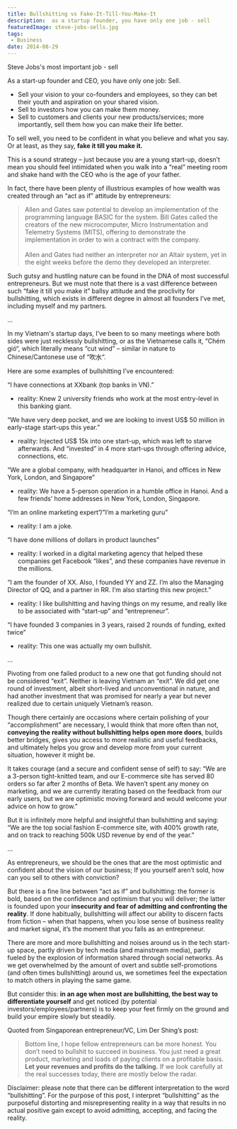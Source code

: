 ```yaml
---
title: Bullshitting vs Fake-It-Till-You-Make-It
description:  as a startup founder, you have only one job - sell
featuredImage: steve-jobs-sells.jpg
tags:
 - Business
date: 2014-08-29
---
```

<p style={{fontSize: "0.7em", fontStyle: "italic"}}>Steve Jobs's most important job - sell</p>


As a start-up founder and CEO, you have only one job: Sell.

- Sell your vision to your co-founders and employees, so they can bet their youth and aspiration on your shared vision.
- Sell to investors how you can make them money.
- Sell to customers and clients your new products/services; more importantly, sell them how you can make their life better.

To sell well, you need to be confident in what you believe and what you say. Or at least, as they say, **fake it till you make it.**

This is a sound strategy – just because you are a young start-up, doesn’t mean you should feel intimidated when you walk into a “real” meeting room and shake hand with the CEO who is the age of your father.

In fact, there have been plenty of illustrious examples of how wealth was created through an “act as if” attitude by entrepreneurs:

>Allen and Gates saw potential to develop an implementation of the programming language BASIC for the system. Bill Gates called the creators of the new microcomputer, Micro Instrumentation and Telemetry Systems (MITS), offering to demonstrate the implementation in order to win a contract with the company.<br /><br />Allen and Gates had neither an interpreter nor an Altair system, yet in the eight weeks before the demo they developed an interpreter.

Such gutsy and hustling nature can be found in the DNA of most successful entrepreneurs. But we must note that there is a vast difference between such “fake it till you make it” ballsy attitude and the proclivity for bullshitting, which exists in different degree in almost all founders I’ve met, including myself and my partners.

...

In my Vietnam's startup days, I’ve been to so many meetings where both sides were just recklessly bullshitting, or as the Vietnamese calls it, “Chém gió“, which literally means “cut wind” – similar in nature to Chinese/Cantonese use of “吹水“.

Here are some examples of bullshitting I’ve encountered:

“I have connections at XXbank (top banks in VN).”
- reality: Knew 2 university friends who work at the most entry-level in this banking giant.

“We have very deep pocket, and we are looking to invest US$ 50 million in early-stage start-ups this year.”
- reality: Injected US$ 15k into one start-up, which was left to starve afterwards. And “invested” in 4 more start-ups through offering advice, connections, etc.

“We are a global company, with headquarter in Hanoi, and offices in New York, London, and Singapore”
- reality: We have a 5-person operation in a humble office in Hanoi. And a few friends’ home addresses in New York, London, Singapore.

“I’m an online marketing expert”/”I’m a marketing guru”
- reality: I am a joke.

“I have done millions of dollars in product launches”
- reality: I worked in a digital marketing agency that helped these companies get Facebook “likes”, and these companies have revenue in the millions.

“I am the founder of XX. Also, I founded YY and ZZ. I’m also the Managing Director of QQ, and a partner in RR. I’m also starting this new project.” 
- reality: I like bullshitting and having things on my resume, and really like to be associated with “start-up” and “entrepreneur”.

“I have founded 3 companies in 3 years, raised 2 rounds of funding, exited twice” 
- reality: This one was actually my own bullshit.

...

Pivoting from one failed product to a new one that got funding should not be considered “exit”. Neither is leaving Vietnam an “exit”. We did get one round of investment, albeit short-lived and unconventional in nature, and had another investment that was promised for nearly a year but never realized due to certain uniquely Vietnam’s reason.

Though there certainly are occasions where certain polishing of your “accomplishment” are necessary, I would think that more often than not, **conveying the reality without bullshitting helps open more doors**, builds better bridges, gives you access to more realistic and useful feedbacks, and ultimately helps you grow and develop more from your current situation, however it might be.

It takes courage (and a secure and confident sense of self) to say:
“We are a 3-person tight-knitted team, and our E-commerce site has served 80 orders so far after 2 months of Beta. We haven’t spent any money on marketing, and we are currently iterating based on the feedback from our early users, but we are optimistic moving forward and would welcome your advice on how to grow.”

But it is infinitely more helpful and insightful than bullshitting and saying:
“We are the top social fashion E-commerce site, with 400% growth rate, and on track to reaching 500k USD revenue by end of the year.”

...

As entrepreneurs, we should be the ones that are the most optimistic and confident about the vision of our business; If you yourself aren’t sold, how can you sell to others with conviction?

But there is a fine line between “act as if” and bullshitting: the former is bold, based on the confidence and optimism that you will deliver; the latter is founded upon your **insecurity and fear of admitting and confronting the reality**. If done habitually, bullshitting will affect our ability to discern facts from fiction – when that happens, when you lose sense of business reality and market signal, it’s the moment that you fails as an entrepreneur.

There are more and more bullshitting and noises around us in the tech start-up space, partly driven by tech media (and mainstream media), partly fueled by the explosion of information shared through social networks. As we get overwhelmed by the amount of overt and subtle self-promotions (and often times bullshitting) around us, we sometimes feel the expectation to match others in playing the same game.

But consider this: **in an age when most are bullshitting, the best way to differentiate yourself** and get noticed (by potential investors/employees/partners) is to keep your feet firmly on the ground and build your empire slowly but steadily.

Quoted from Singaporean entrepreneur/VC, Lim Der Shing’s post:
>Bottom line, I hope fellow entrepreneurs can be more honest. You don’t need to bullshit to succeed in business. You just need a great product, marketing and loads of paying clients on a profitable basis. **Let your revenues and profits do the talking.** If we look carefully at the real successes today, there are mostly below the radar.

Disclaimer: please note that there can be different interpretation to the word “bullshitting”. For the purpose of this post, I interpret “bullshitting” as the purposeful distorting and misrepresenting reality in a way that results in no actual positive gain except to avoid admitting, accepting, and facing the reality.